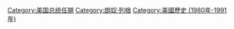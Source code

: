 [[Category:美国总统任期‎|Category:美国总统任期‎]]
[[Category:朗奴·列根|Category:朗奴·列根]]
[[Category:美國歷史_(1980年-1991年)|Category:美國歷史 (1980年-1991年)]]